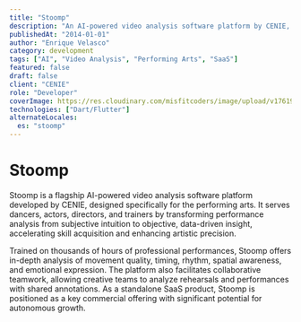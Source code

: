 ```yaml
---
title: "Stoomp"
description: "An AI-powered video analysis software platform by CENIE, designed for the performing arts."
publishedAt: "2014-01-01"
author: "Enrique Velasco"
category: development
tags: ["AI", "Video Analysis", "Performing Arts", "SaaS"]
featured: false
draft: false
client: "CENIE"
role: "Developer"
coverImage: https://res.cloudinary.com/misfitcoders/image/upload/v1761949412/eVelasco/covers/works/stoomp/stoomp-cover_btgbcu.jpg
technologies: ["Dart/Flutter"]
alternateLocales:
  es: "stoomp"
---
```


# Stoomp

Stoomp is a flagship AI-powered video analysis software platform developed by CENIE, designed specifically for the performing arts. It serves dancers, actors, directors, and trainers by transforming performance analysis from subjective intuition to objective, data-driven insight, accelerating skill acquisition and enhancing artistic precision.

Trained on thousands of hours of professional performances, Stoomp offers in-depth analysis of movement quality, timing, rhythm, spatial awareness, and emotional expression. The platform also facilitates collaborative teamwork, allowing creative teams to analyze rehearsals and performances with shared annotations. As a standalone SaaS product, Stoomp is positioned as a key commercial offering with significant potential for autonomous growth.
